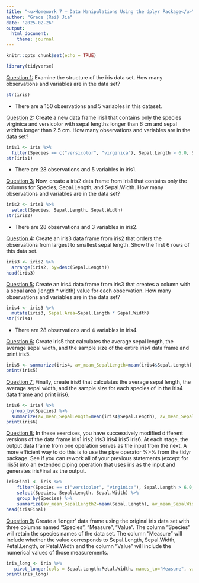 ```yaml
---
title: "<u>Homework 7 – Data Manipulations Using the dplyr Package</u>"
author: "Grace (Rei) Jia"
date: "2025-02-26"
output: 
  html_document:
    theme: journal
---
```


```r
knitr::opts_chunk$set(echo = TRUE)
```

```r
library(tidyverse)
```

<u>Question 1:</u> Examine the structure of the iris data set. How many observations and variables are in the data set?

```r
str(iris)
```
- There are a 150 observations and 5 variables in this dataset.

<u>Question 2:</u> Create a new data frame iris1 that contains only the species virginica and versicolor with sepal lengths longer than 6 cm and sepal widths longer than 2.5 cm. How many observations and variables are in the data set?

```r
iris1 <- iris %>%
  filter(Species == c("versicolor", "virginica"), Sepal.Length > 6.0, Sepal.Width > 2.5)
str(iris1)
```
- There are 28 observations and 5 variables in iris1.

<u>Question 3:</u> Now, create a iris2 data frame from iris1 that contains only the columns for Species, Sepal.Length, and Sepal.Width. How many observations and variables are in the data set?

```r
iris2 <- iris1 %>%
  select(Species, Sepal.Length, Sepal.Width)
str(iris2)
```
- There are 28 observations and 3 variables in iris2.

<u>Question 4:</u> Create an iris3 data frame from iris2 that orders the observations from largest to smallest sepal length. Show the first 6 rows of this data set.

```r
iris3 <- iris2 %>%
  arrange(iris2, by=desc(Sepal.Length))
head(iris3)
```

<u>Question 5:</u> Create an iris4 data frame from iris3 that creates a column with a sepal area (length * width) value for each observation. How many observations and variables are in the data set?


```r
iris4 <- iris3 %>%
  mutate(iris3, Sepal.Area=Sepal.Length * Sepal.Width)
str(iris4)
```
- There are 28 observations and 4 variables in iris4.

<u>Question 6:</u> Create iris5 that calculates the average sepal length, the average sepal width, and the sample size of the entire iris4 data frame and print iris5.

```r
iris5 <- summarize(iris4, av_mean_SepalLength=mean(iris4$Sepal.Length), av_mean_SepalWidth=mean(iris4$Sepal.Width), number=n())
print(iris5)
```

<u>Question 7:</u> Finally, create iris6 that calculates the average sepal length, the average sepal width, and the sample size for each species of in the iris4 data frame and print iris6.

```r
iris6 <- iris4 %>%
  group_by(Species) %>%
  summarize(av_mean_SepalLength=mean(iris4$Sepal.Length), av_mean_SepalWidth=mean(iris4$Sepal.Width), number=n())
print(iris6)
```

<u>Question 8:</u> In these exercises, you have successively modified different versions of the data frame iris1 iris2 iris3 iris4 iris5 iris6. At each stage, the output data frame from one operation serves as the input from the next. A more efficient way to do this is to use the pipe operator %>% from the tidyr package. See if you can rework all of your previous statements (except for iris5) into an extended piping operation that uses iris as the input and generates irisFinal as the output.

```r
irisFinal <- iris %>%
    filter(Species == c("versicolor", "virginica"), Sepal.Length > 6.0, Sepal.Width > 2.5) %>%
    select(Species, Sepal.Length, Sepal.Width) %>%
    group_by(Species) %>%
    summarize(av_mean_SepalLength2=mean(Sepal.Length), av_mean_SepalWidth2=mean(Sepal.Width), number=n())
head(irisFinal)
```

<u>Question 9:</u> Create a ‘longer’ data frame using the original iris data set with three columns named “Species”, “Measure”, “Value”. The column “Species” will retain the species names of the data set. The column “Measure” will include whether the value corresponds to Sepal.Length, Sepal.Width, Petal.Length, or Petal.Width and the column “Value” will include the numerical values of those measurements.

```r
iris_long <- iris %>%
   pivot_longer(cols = Sepal.Length:Petal.Width, names_to="Measure", values_to="Value")
print(iris_long)
```
